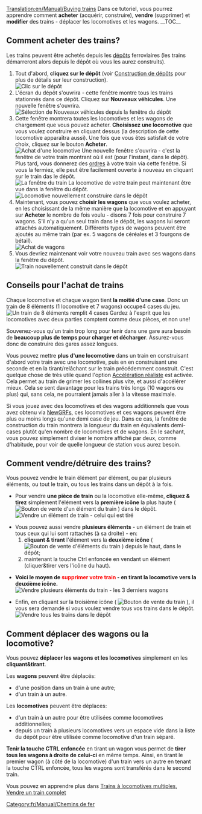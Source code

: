 [[Translation:en/Manual/Buying trains]]
{{fr/Manual/Tutorial/Tutoriel}}
Dans ce tutoriel, vous pourrez apprendre comment '''acheter''' (acquérir, construire), '''vendre''' (supprimer) et '''modifier''' des trains - déplacer les locomotives et les wagons.
__TOC__ 
==Comment acheter des trains?==
Les trains peuvent être achetés depuis les [[fr/Manual/Dépôts|dépôts]] ferroviaires (les trains démarreront alors depuis le dépôt où vous les aurez construits).
#Tout d'abord, '''cliquez sur le dépôt''' (voir [[fr/Construction e dépôts|Construction de dépôts]] pour plus de détails sur leur construction).<br/>[[File:en/Manual/BuildTrainTutorial1.png|none|frame|Clic sur le dépôt]]
#L'écran du dépôt s'ouvrira - cette fenêtre montre tous les trains stationnés dans ce dépôt. Cliquez sur '''Nouveaux véhicules'''. Une nouvelle fenêtre s'ouvrira.<br/>[[File:en/Manual/BuildTrainTutorial2.png|none|frame|Sélection de Nouveaux véhicules depuis la fenêtre du dépôt]]
#Cette fenêtre montrera toutes les locomotives et les wagons de chargement que vous pouvez acheter. '''Choisissez une locomotive''' que vous voulez construire en cliquant dessus (la description de cette locomotive apparaîtra aussi). Une fois que vous êtes satisfait de votre choix, cliquez sur le bouton '''Acheter'''.<br/>[[File:en/Manual/BuildTrainTutorial3.png|none|frame|Achat d'une locomotive]] Une nouvelle fenêtre s'ouvrira - c'est la fenêtre de votre train montrant où il est (pour l'instant, dans le dépôt). Plus tard, vous donnerez des [[fr/Manual/Ordres|ordres]] à votre train via cette fenêtre. Si vous la fermiez, elle peut être facilement ouverte à nouveau en cliquant sur le train das le dépôt.<br/>[[File:en/Manual/BuildTrainTutorial5.png|none|frame|La fenêtre du train]] La locomotive de votre train peut maintenant être vue dans la fenêtre du dépôt.<br/>[[File:en/Manual/BuildTrainTutorial4.png|none|frame|Locomotive nouvellement construire dans le dépôt]]
#Maintenant, vous pouvez '''choisir les wagons''' que vous voulez acheter, en les choisissant de la même manière que la locomotive et en appuyant sur '''Acheter''' le nombre de fois voulu - disons 7 fois pour construire 7 wagons. S'il n'y a qu'un seul train dans le dépôt, les wagons lui seront attachés automatiquement. Différents types de wagons peuvent être ajoutés au même train (par ex. 5 wagons de céréales et 3 fourgons de bétail).<br/>[[File:en/Manual/BuildTrainTutorial6.png|none|frame|Achat de wagons]]
#Vous devriez maintenant voir votre nouveau train avec ses wagons dans la fenêtre du dépôt.<br/>[[File:en/Manual/BuildTrainTutorial7.png|none|frame|Train nouvellement construit dans le dépôt]]

==Conseils pour l'achat de trains==
Chaque locomotive et chaque wagon tient '''la moitié d'une case'''. Donc un train de 8 éléments (1 locomotive et 7 wagons) occupe4 cases du jeu.
[[File:en/Manual/BuildTrainTutorial8.png|none|frame|Un train de 8 éléments remplit 4 cases]]
Gardez à l'esprit que les locomotives avec deux parties comptent comme deux pièces, et non une!

Souvenez-vous qu'un train trop long pour tenir dans une gare aura besoin de '''beaucoup plus de temps pour charger et décharger'''. Assurez-vous donc de construire des gares assez longues.

Vous pouvez mettre '''plus d'une locomotive''' dans un train en construisant d'abord votre train avec une locomotive, puis en en construisant une seconde et en la tirant/relâchant sur le train précédemment construit. C'est quelque chose de très utile quand l'option [[fr/Archive/Manual/Settings/Accélération réaliste|Accélération réaliste]] est activée. Cela permet au train de grimer les collines plus vite, et aussi d'accélérer mieux. Cela se sent davantage pour les trains très longs (10 wagons ou plus) qui, sans cela, ne pourraient jamais aller à la vitesse maximale.

Si vous jouez avec des locomotives et des wagons additionnels que vous avez obtenu via [[fr/Manual/NewGRF|NewGRFs]], ces locomotives et ces wagons peuvent être plus ou moins longs qu'une demi case de jeu. Dans ce cas, la fenêtre de construction du train montrera la longueur du train en équivalents demi-cases plutôt qu'en nombre de locomotives et de wagons. En le sachant, vous pouvez simplement diviser le nombre affiché par deux, comme d'habitude, pour voir de quelle longueur de station vous aurez besoin.

==Comment vendre/détruire des trains?==
Vous pouvez vendre le train élément par élément, ou par plusieurs éléments, ou tout le train, ou tous les trains dans un dépôt à la fois.

* Pour vendre '''une pièce de train''' ou la locomotive elle-même, '''cliquez & tirez''' simplement l'élément vers la '''première icône''' la plus haute ( [[File:en/Manual/SellTrainVehicle.png|Bouton de vente d'un élément du train]] ) dans le dépôt.<br/>[[File:en/Manual/BuildTrainTutorial9.png|none|frame|Vendre un élément de train - celui qui est tiré]]

* Vous pouvez aussi vendre '''plusieurs éléments''' - un élément de train et tous ceux qui lui sont rattachés (à sa droite) - en:
*# '''cliquant & tirant''' l'élément vers la '''deuxième icône''' ( [[File:en/Manual/SellEntireTrain.png|Bouton de vente d'éléments du train]] ) depuis le haut, dans le dépôt;
*# maintenant la touche Ctrl enfoncée en vendant un élément (cliquer&tirer vers l'icône du haut).

* '''Voici le moyen de <font color='red'>supprimer votre train</font> - en tirant la locomotive vers la deuxième icône.'''<br/>[[File:en/Manual/BuildTrainTutorial10.png|none|frame|Vendre plusieurs éléments du train - les 3 derniers wagons]]

* Enfin, en cliquant sur la troisième icône ( [[File:en/Manual/SellAllTrains.png|Bouton de vente du train]] ), il vous sera demandé si vous voulez vendre tous vos trains dans le dépôt.<br/>[[File:en/Manual/BuildTrainTutorial11.png|none|frame|Vendre tous les trains dans le dépôt]]

==Comment déplacer des wagons ou la locomotive?==

Vous pouvez '''déplacer les wagons et les locomotives''' simplement en les '''cliquant&tirant'''.

Les '''wagons''' peuvent être déplacés:
* d'une position dans un train à une autre;
* d'un train à un autre.
Les '''locomotives''' peuvent être déplaces:
* d'un train à un autre pour être utilisées comme locomotives additionnelles;
* depuis un train à plusieurs locomotives vers un espace vide dans la liste du dépôt pour être utilisée comme locomotive d'un train séparé.

'''Tenir la touche CTRL enfoncée''' en tirant un wagon vous permet de '''tirer tous les wagons à droite de celui-ci''' en même temps. Ainsi, en tirant le premier wagon (à côté de la locomotive) d'un train vers un autre en tenant la touche CTRL enfoncée, tous les wagons sont transférés dans le second train.

Vous pouvez en apprendre plus dans [[fr/Archive/Manual/Train à locomotives multiples|Trains à locomotives multiples]], [[fr/Manual/Vendre un train complet|Vendre un train complet]]

[[Category:fr/Manual/Chemins de fer]]